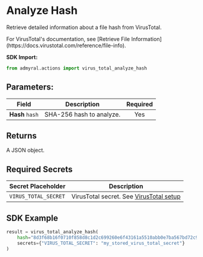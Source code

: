 
# Analyze Hash

Retrieve detailed information about a file hash from VirusTotal.

<Callout type="info">
	For VirusTotal's documentation, see [Retrieve File
	Information](https://docs.virustotal.com/reference/file-info).
</Callout>

**SDK Import:**

```python
from admyral.actions import virus_total_analyze_hash
```

## Parameters:

| Field           | Description              | Required |
| --------------- | ------------------------ | :------: |
| **Hash** `hash` | SHA-256 hash to analyze. |   Yes    |

## Returns

A JSON object.

## Required Secrets

| Secret Placeholder   | Description                                                                      |
| -------------------- | -------------------------------------------------------------------------------- |
| `VIRUS_TOTAL_SECRET` | VirusTotal secret. See [VirusTotal setup](/integrations/virus_total/virus_total) |

## SDK Example

```python
result = virus_total_analyze_hash(
	hash="8d3f68b16f0710f858d8c1d2c699260e6f43161a5510abb0e7ba567bd72c965b",
	secrets={"VIRUS_TOTAL_SECRET": "my_stored_virus_total_secret"}
)
```
